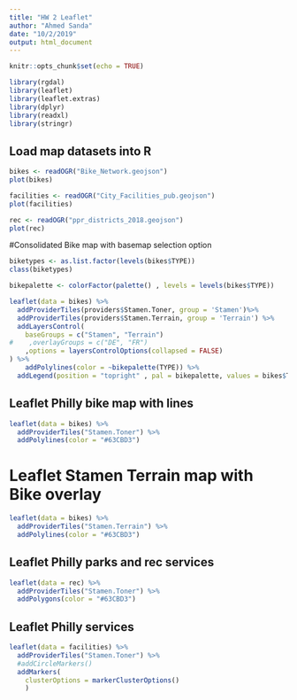 ```yaml
---
title: "HW 2 Leaflet"
author: "Ahmed Sanda"
date: "10/2/2019"
output: html_document
---
```


```r
knitr::opts_chunk$set(echo = TRUE)
```

```r
library(rgdal)
library(leaflet)
library(leaflet.extras)
library(dplyr)
library(readxl)
library(stringr)
```

## Load map datasets into R
```r
bikes <- readOGR("Bike_Network.geojson")
plot(bikes)

facilities <- readOGR("City_Facilities_pub.geojson")
plot(facilities)

rec <- readOGR("ppr_districts_2018.geojson")
plot(rec)
```

#Consolidated Bike map with basemap selection option 
```r
biketypes <- as.list.factor(levels(bikes$TYPE))
class(biketypes)

bikepalette <- colorFactor(palette() , levels = levels(bikes$TYPE))

leaflet(data = bikes) %>%
  addProviderTiles(providers$Stamen.Toner, group = 'Stamen')%>%
  addProviderTiles(providers$Stamen.Terrain, group = 'Terrain') %>%
  addLayersControl(
    baseGroups = c("Stamen", "Terrain")
#    ,overlayGroups = c("DE", "FR")
    ,options = layersControlOptions(collapsed = FALSE)
) %>%
    addPolylines(color = ~bikepalette(TYPE)) %>%
  addLegend(position = "topright" , pal = bikepalette, values = bikes$TYPE, title = "Lane Type")


```


## Leaflet Philly bike map with lines
```r
leaflet(data = bikes) %>%
  addProviderTiles("Stamen.Toner") %>%
  addPolylines(color = "#63CBD3")
```

# Leaflet Stamen Terrain map with Bike overlay
```r
leaflet(data = bikes) %>%
  addProviderTiles("Stamen.Terrain") %>%
  addPolylines(color = "#63CBD3")

```

## Leaflet Philly parks and rec services
```r
leaflet(data = rec) %>%
  addProviderTiles("Stamen.Toner") %>%
  addPolygons(color = "#63CBD3")
```
## Leaflet Philly services
```r
leaflet(data = facilities) %>%
  addProviderTiles("Stamen.Toner") %>%
  #addCircleMarkers()
  addMarkers(
    clusterOptions = markerClusterOptions()
    )
```



